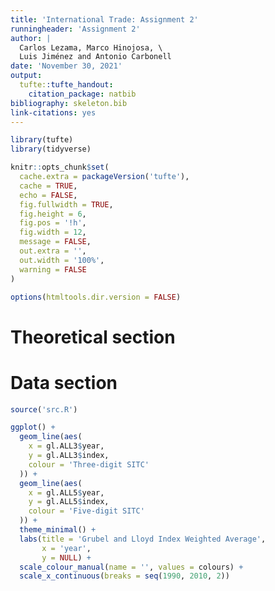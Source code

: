 ```yaml
---
title: 'International Trade: Assignment 2'
runningheader: 'Assignment 2'
author: |
  Carlos Lezama, Marco Hinojosa, \
  Luis Jiménez and Antonio Carbonell
date: 'November 30, 2021'
output:
  tufte::tufte_handout:
    citation_package: natbib
bibliography: skeleton.bib
link-citations: yes
---
```


```r
library(tufte)
library(tidyverse)

knitr::opts_chunk$set(
  cache.extra = packageVersion('tufte'),
  cache = TRUE,
  echo = FALSE,
  fig.fullwidth = TRUE,
  fig.height = 6,
  fig.pos = '!h',
  fig.width = 12,
  message = FALSE,
  out.extra = '',
  out.width = '100%',
  warning = FALSE
)

options(htmltools.dir.version = FALSE)
```

# Theoretical section

\newpage

# Data section

```r
source('src.R')

ggplot() +
  geom_line(aes(
    x = gl.ALL3$year,
    y = gl.ALL3$index,
    colour = 'Three-digit SITC'
  )) +
  geom_line(aes(
    x = gl.ALL5$year,
    y = gl.ALL5$index,
    colour = 'Five-digit SITC'
  )) +
  theme_minimal() +
  labs(title = 'Grubel and Lloyd Index Weighted Average',
       x = 'year',
       y = NULL) +
  scale_colour_manual(name = '', values = colours) +
  scale_x_continuous(breaks = seq(1990, 2010, 2))
```
